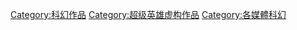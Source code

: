 [[Category:科幻作品|Category:科幻作品]]
[[Category:超级英雄虚构作品|Category:超级英雄虚构作品]]
[[Category:各媒體科幻|Category:各媒體科幻]]